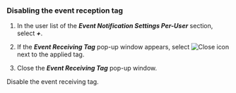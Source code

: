 ### Disabling the event reception tag

1. In the user list of the **_Event Notification Settings Per-User_** section, select **_+_**.

2. If the **_Event Receiving Tag_** pop-up window appears, select ![Close icon](/img/ico-close.svg) next to the applied tag.

3. Close the **_Event Receiving Tag_** pop-up window. 

Disable the event receiving tag.
